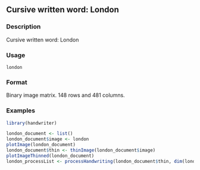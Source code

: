 ## Cursive written word: London {.unnumbered}


### Description

Cursive written word: London



### Usage

<pre><code class='language-R'>london
</code></pre>


### Format

Binary image matrix. 148 rows and 481 columns.



### Examples
```r
library(handwriter)

london_document <- list()
london_document$image <- london
plotImage(london_document)
london_document$thin <- thinImage(london_document$image)
plotImageThinned(london_document)
london_processList <- processHandwriting(london_document$thin, dim(london_document$image))


```
